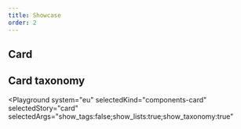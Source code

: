```yaml
---
title: Showcase
order: 2
---
```



## Card

<Playground system="eu" selectedKind="components-card" selectedStory="default">
  <Html markup={card} />
</Playground>

## Card taxonomy

<Playground
  system="eu"
  selectedKind="components-card"
  selectedStory="card"
  selectedArgs="show_tags:false;show_lists:true;show_taxonomy:true"
>
  <Html markup={cardTaxonomy} />
</Playground>
